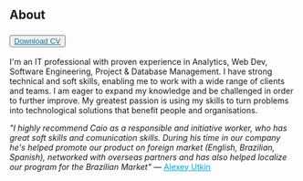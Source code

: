 ## About 
### <button><a class="btn btn-success" style="color:#08789e;" href="/Fleury_CV.pdf" target="_blank">Download CV</a></button>
I'm an IT professional with proven experience in Analytics, Web Dev, Software Engineering, Project & Database Management.
I have strong technical and soft skills, enabling me to work with a wide range of clients and teams. I am eager to expand my knowledge and be challenged in order to further improve.
My greatest passion is using my skills to turn problems into technological solutions that benefit people and organisations.
<br />
<p><i>"I highly recommend Caio as a responsible and initiative worker, who has great soft skills and comunication skills. During his time in our company he's helped promote our product on foreign market (English, Brazilian, Spanish), networked with overseas partners and has also helped localize our program for the Brazilian Market"</i> — <a href="https://www.linkedin.com/in/alexey-utkin-87752215a/" target="_blank" style="color:#00a5dd;">Alexey Utkin</a></p>